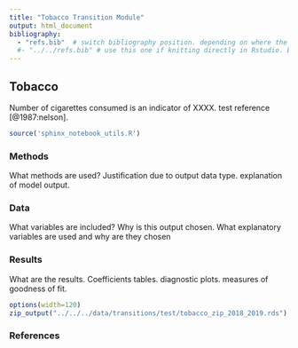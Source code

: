 ```yaml
---
title: "Tobacco Transition Module"
output: html_document
bibliography: 
  - "refs.bib"  # switch bibliography position. depending on where the file is being run. stick to this one when compiiling the website using the makefile
  #- "../../refs.bib" # use this one if knitting directly in Rstudio. Easier for debugging.
---
```


## Tobacco


Number of cigarettes consumed is an indicator of XXXX. test reference [@1987:nelson]. 

```r
source('sphinx_notebook_utils.R')
```

### Methods

  What methods are used? Justification due to output data type. explanation of model output.
  
### Data
  
  What variables are included? Why is this output chosen. What explanatory variables are used and why are they chosen
  
### Results
  
  What are the results. Coefficients tables. diagnostic plots. measures of goodness of fit.


```r
options(width=120)
zip_output("../../../data/transitions/test/tobacco_zip_2018_2019.rds")
```


### References


